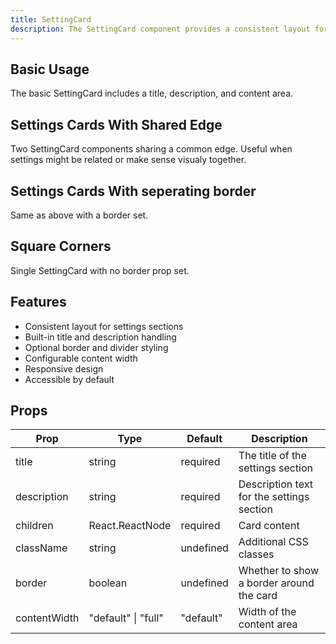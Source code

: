 ```yaml
---
title: SettingCard
description: The SettingCard component provides a consistent layout for settings sections in your application. It includes a title, description, and content area with optional styling options..
---
```


## Basic Usage

The basic SettingCard includes a title, description, and content area.

<SettingsCardBasic />

## Settings Cards With Shared Edge

Two SettingCard components sharing a common edge. Useful when settings might be related or make sense visualy together. 

<SettingsCardsWithSharedEdge />

## Settings Cards With seperating border

Same as above with a border set. 

<SettingsCardsWithDivider />

## Square Corners

Single SettingCard with no border prop set. 

<SettingsCardsWithSquareEdge />

## Features

- Consistent layout for settings sections
- Built-in title and description handling
- Optional border and divider styling
- Configurable content width
- Responsive design
- Accessible by default

## Props

| Prop | Type | Default | Description |
|------|------|---------|-------------|
| title | string | required | The title of the settings section |
| description | string | required | Description text for the settings section |
| children | React.ReactNode | required | Card content |
| className | string | undefined | Additional CSS classes |
| border | boolean | undefined | Whether to show a border around the card |
| contentWidth | "default" \| "full" | "default" | Width of the content area |

